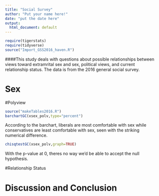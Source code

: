 ---
title: "Social Survey"
author: "Put your name here!"
date: "put the date here"
output:
  html_document: default
---

```{r include=FALSE,echo=FALSE}
require(tigerstats)
require(tidyverse)
source("Import_GSS2016_haven.R")
```
<!-- We recommend you use git branches -- create a separate branch for each major section i.e. Introduction, Methods, Results, Inferential Results, and Discussion and Conclusions - leave the YAML block untouched until the final merge where you put in your own name !-->


<!--In this section you explain what you are trying to show.  Where did the data come from?  What is the research or other question you are trying to answer?!-->   

####This study deals with questions about possible relationships between views toward extramrital sex and sex, political views, and current relationship status. The data is from the 2016 general social survey.




# Sex

<!--Decide on your methods:  use "variable analysis" or other appropriate descriptors.  Make sure to choose at least one graphical method and at least one numerical method.!-->

  
  
#Polyview

<!--Divide this section into two sub-sections:  One for your descriptive  results and one for your inferential results.!-->

```{r}
source("makeTables2016.R")
barchartGC(xsex_polv,type="percent")
```
    
According to the barchart, liberals are most comfortable with sex while conservatives are least comfortable with sex, seen with the striking numerical difference.  

```{r}
chisqtestGC(xsex_polv,graph=TRUE)
``` 
   
  With the p-value at 0, theres no way we'd be able to accept the null hypothesis.  
  
  
#Relationship Status




# Discussion and Conclusion

<!--Discussion and conclusion here.  If you found a relationship be sure to consider whether the relationship occurs because one of the variables causes the other, or whether they perhasps are related for some other reason.  Watch the chapter 6 videos from the GeorgeTown videos collection.!-->
